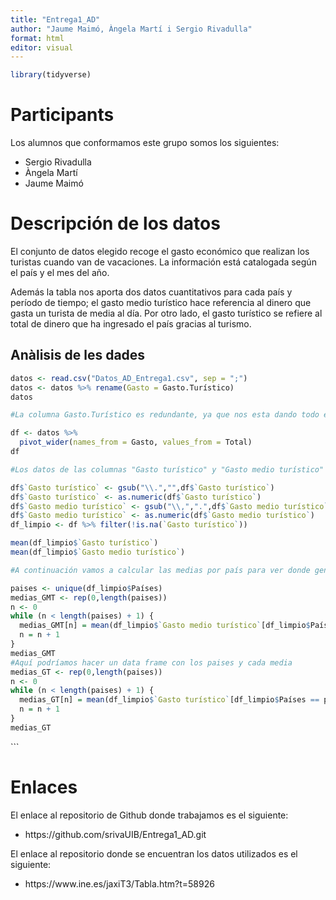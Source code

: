 ```yaml
---
title: "Entrega1_AD"
author: "Jaume Maimó, Àngela Martí i Sergio Rivadulla"
format: html
editor: visual
---
```


```r

library(tidyverse)

```

# Participants

Los alumnos que conformamos este grupo somos los siguientes:

-   Sergio Rivadulla
-   Àngela Martí
-   Jaume Maimó

# Descripción de los datos

El conjunto de datos elegido recoge el gasto económico que realizan los turistas cuando van de vacaciones. La información está catalogada según el país y el mes del año.

Además la tabla nos aporta dos datos cuantitativos para cada país y período de tiempo; el gasto medio turístico hace referencia al dinero que gasta un turista de media al día. Por otro lado, el gasto turístico se refiere al total de dinero que ha ingresado el país gracias al turismo.

## Anàlisis de les dades

```r
datos <- read.csv("Datos_AD_Entrega1.csv", sep = ";")
datos <- datos %>% rename(Gasto = Gasto.Turístico)
datos

#La columna Gasto.Turístico es redundante, ya que nos esta dando todo el rato la misma información. Lo que vamos a hacer es dividir esta información en dos nuevas columnas que contengan el gasto medio y el gasto total; de esta forma se ven los datos más claramente.

df <- datos %>% 
  pivot_wider(names_from = Gasto, values_from = Total)
df

#Los datos de las columnas "Gasto turístico" y "Gasto medio turístico" nos vienen dados como caracteres, así que hay que modificarlos para que sean números.

df$`Gasto turístico` <- gsub("\\.","",df$`Gasto turístico`)
df$`Gasto turístico` <- as.numeric(df$`Gasto turístico`)
df$`Gasto medio turístico` <- gsub("\\,",".",df$`Gasto medio turístico`)
df$`Gasto medio turístico` <- as.numeric(df$`Gasto medio turístico`)
df_limpio <- df %>% filter(!is.na(`Gasto turístico`))
```

```r
mean(df_limpio$`Gasto turístico`)
mean(df_limpio$`Gasto medio turístico`)

#A continuación vamos a calcular las medias por país para ver donde genera más dinero el turismo.

paises <- unique(df_limpio$Países)
medias_GMT <- rep(0,length(paises))
n <- 0
while (n < length(paises) + 1) {
  medias_GMT[n] = mean(df_limpio$`Gasto medio turístico`[df_limpio$Países == paises[n]])
  n = n + 1
}
medias_GMT
#Aquí podríamos hacer un data frame con los paises y cada media
medias_GT <- rep(0,length(paises))
n <- 0
while (n < length(paises) + 1) {
  medias_GT[n] = mean(df_limpio$`Gasto turístico`[df_limpio$Países == paises[n]])
  n = n + 1
}
medias_GT


```

\`\`\`

# Enlaces

El enlace al repositorio de Github donde trabajamos es el siguiente:

-   https://github.com/srivaUIB/Entrega1_AD.git

El enlace al repositorio donde se encuentran los datos utilizados es el siguiente:

-   https://www.ine.es/jaxiT3/Tabla.htm?t=58926
